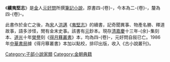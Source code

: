 {{古籍
|撰者 = [[元好問|元好問]]
|成書年代 = [[金朝|金]]末[[元朝|元]]初
|卷數 = 四卷
|版本 = 《得月簃叢書》
|分類 = [[子部|子部]]小說家
}}
《'''續夷堅志'''》是[[金朝|金]]人[[元好問|元好問]]所撰[[筆記小說|筆記小說]]，原書四-{卷}-，今本為二-{卷}-，釐為四-{卷}-。

此書作於金亡之後，為[[南宋|宋]]人[[洪邁|洪邁]]《[[夷堅志|夷堅志]]》的續書，記奇聞異事、物產名勝、釋道故事，語多涉怪，閒有金末史事。該書有[[元代|元]]鈔本。現存[[清代|清]][[嘉慶|嘉慶]]十三年-{余}-集刻本、[[道光|道光]]十年<u>榮譽</u>刻《[[得月簃叢書|得月簃叢書]]》本，均為四-{卷}-，元好問自敍已亡。1986年[[中華書局|中華書局]]據《得月簃叢書》本加以點校，排印出版，收入《古小說叢刊》。

[[Category:子部小說家類|Category:子部小說家類]]
[[Category:金朝典籍|Category:金朝典籍]]